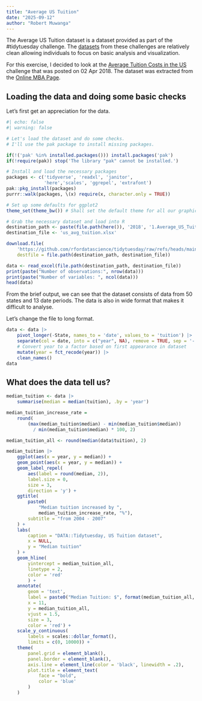 ```yaml
---
title: "Average US Tuition" 
date: "2025-09-12"          
author: "Robert Muwanga"    
---
```


The Average US Tuition dataset is a dataset provided as part of the #tidytuesday challenge. The [datasets](https://github.com/rfordatascience/tidytuesday) from these challenges are relatively clean allowing individuals to focus on basic analysis and visualization.

For this exercise, I decided to look at the [Average Tuition Costs in the US](https://github.com/rfordatascience/tidytuesday/tree/master/data/2018/2018-04-02) challenge that was posted on 02 Apr 2018. The dataset was extracted from the [Online MBA Page](https://onlinembapage.com/average-tuition-and-educational-attainment-in-the-united-states/).

## Loading the data and doing some basic checks

Let's first get an appreciation for the data.

```r
#| echo: false
#| warning: false

# Let's load the dataset and do some checks. 
# I'll use the pak package to install missing packages.

if(!('pak' %in% installed.packages())) install.packages('pak')
if(!require(pak)) stop('The library "pak" cannot be installed.')

# Install and load the necessary packages
packages <- c('tidyverse', 'readxl', 'janitor', 
              'here','scales', 'ggrepel', 'extrafont')
pak::pkg_install(packages)
purrr::walk(packages, \(x) require(x, character.only = TRUE))

# Set up some defaults for ggplot2
theme_set(theme_bw()) # Shall set the default theme for all our graphics

# Grab the necessary dataset and load into R
destination_path <- paste(file.path(here()), '2018', '1.Average_US_Tuition', 'data', sep = '/')
destination_file <- 'us_avg_tuition.xlsx'

download.file(
    'https://github.com/rfordatascience/tidytuesday/raw/refs/heads/main/data/2018/2018-04-02/us_avg_tuition.xlsx', 
    destfile = file.path(destination_path, destination_file))

data <- read_excel(file.path(destination_path, destination_file))
print(paste("Number of observations:", nrow(data)))
print(paste("Number of variables: ", ncol(data)))
head(data)
```

From the brief output, we can see that the dataset consists of data from 50 states and 13 date periods. The data is also in wide format that makes it difficult to analyse.

Let's change the file to long format.

```r
data <- data |> 
    pivot_longer(-State, names_to = 'date', values_to = 'tuition') |>
    separate(col = date, into = c("year", NA), remove = TRUE, sep = '-') |> 
    # Convert year to a factor based on first appearance in dataset
    mutate(year = fct_recode(year)) |> 
    clean_names()
data
```

## What does the data tell us?

```r
median_tuition <- data |> 
    summarise(median = median(tuition), .by = 'year')

median_tuition_increase_rate = 
    round(
        (max(median_tuition$median) - min(median_tuition$median)) 
          / min(median_tuition$median) * 100, 2)

median_tuition_all <- round(median(data$tuition), 2)

median_tuition |>
    ggplot(aes(x = year, y = median)) + 
    geom_point(aes(x = year, y = median)) + 
    geom_label_repel(
        aes(label = round(median, 2)), 
        label.size = 0, 
        size = 3, 
        direction = 'y') +
    ggtitle(
        paste0(
            "Median tuition increased by ", 
            median_tuition_increase_rate, "%"), 
        subtitle = "from 2004 - 2007"
    ) + 
    labs(
        caption = "DATA::Tidytuesday, US Tuition dataset",
        x = NULL,
        y = "Median tuition"
    ) + 
    geom_hline(
        yintercept = median_tuition_all, 
        linetype = 2, 
        color = 'red' 
        ) + 
    annotate(
        geom = 'text',
        label = paste0("Median Tuition: $", format(median_tuition_all, big.mark = ",")),
        x = 11,
        y = median_tuition_all, 
        vjust = 1.5, 
        size = 3, 
        color = 'red') + 
    scale_y_continuous(
        labels = scales::dollar_format(), 
        limits = c(0, 10000)) + 
    theme(
        panel.grid = element_blank(), 
        panel.border = element_blank(),
        axis.line = element_line(color = 'black', linewidth = .2),
        plot.title = element_text(
            face = "bold", 
            color = 'blue'
        )
    )
```
